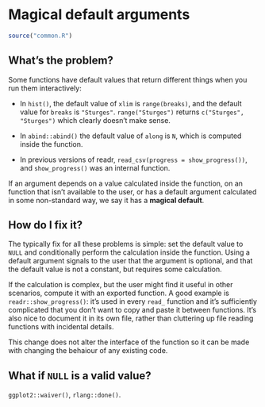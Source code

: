 # Magical default arguments

```r
source("common.R")
```

## What's the problem?

Some functions have default values that return different things when you run them interactively:

* In `hist()`, the default value of `xlim` is `range(breaks)`, and the default
  value for `breaks` is `"Sturges"`. `range("Sturges")` returns 
  `c("Sturges", "Sturges")` which clearly doesn't make sense.
  
* In `abind::abind()` the default value of `along` is `N`, which is computed
  inside the function.
  
* In previous versions of readr, `read_csv(progress = show_progress())`, 
  and `show_progress()` was an internal function.

If an argument depends on a value calculated inside the function, on an function that isn't available to the user, or has a default argument calculated in some non-standard way, we say it has a __magical default__.

## How do I fix it?

The typically fix for all these problems is simple: set the default value to `NULL` and conditionally perform the calculation inside the function. Using a default argument signals to the user that the argument is optional, and that the default value is not a constant, but requires some calculation.

If the calculation is complex, but the user might find it useful in other scenarios, compute it with an exported function. A good example is `readr::show_progress()`: it's used in every `read_` function and it's sufficiently complicated that you don't want to copy and paste it between functions. It's also nice to document it in its own file, rather than cluttering up file reading functions with incidental details.

This change does not alter the interface of the function so it can be made with changing the behaiour of any existing code.

## What if `NULL` is a valid value?

`ggplot2::waiver()`, `rlang::done()`.
